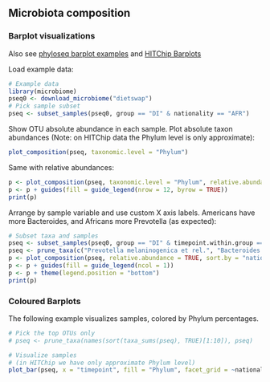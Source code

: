 ## Microbiota composition


### Barplot visualizations

Also see [phyloseq barplot examples](http://joey711.github.io/phyloseq/plot_bar-examples.html) and [HITChip Barplots](Barplots.md)


Load example data:

```r
# Example data
library(microbiome)
pseq0 <- download_microbiome("dietswap")
# Pick sample subset
pseq <- subset_samples(pseq0, group == "DI" & nationality == "AFR")
```

Show OTU absolute abundance in each sample. Plot absolute taxon
abundances (Note: on HITChip data the Phylum level is only
approximate):

```r
plot_composition(pseq, taxonomic.level = "Phylum")
```

Same with relative abundances:

```r
p <- plot_composition(pseq, taxonomic.level = "Phylum", relative.abundance = TRUE)
p <- p + guides(fill = guide_legend(nrow = 12, byrow = TRUE))
print(p)
```


Arrange by sample variable and use custom X axis labels. Americans have more Bacteroides, and Africans more Prevotella (as expected):

```r
# Subset taxa and samples
pseq <- subset_samples(pseq0, group == "DI" & timepoint.within.group == 1)
pseq <- prune_taxa(c("Prevotella melaninogenica et rel.", "Bacteroides fragilis et rel.", "Akkermansia"), pseq)
p <- plot_composition(pseq, relative.abundance = TRUE, sort.by = "nationality", x.label = "nationality")
p <- p + guides(fill = guide_legend(ncol = 1))
p <- p + theme(legend.position = "bottom")
print(p)
```


### Coloured Barplots

The following example visualizes samples, colored by Phylum
percentages.

```r
# Pick the top OTUs only
# pseq <- prune_taxa(names(sort(taxa_sums(pseq), TRUE)[1:10]), pseq)

# Visualize samples 
# (in HITChip we have only approximate Phylum level)
plot_bar(pseq, x = "timepoint", fill = "Phylum", facet_grid = ~nationality)
```


